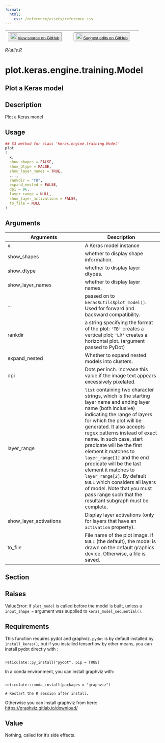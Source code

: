 ```yaml
---
format:
  html:
    css: /reference/assets/reference.css
---
```


| <button class="button"> ![](/reference/assets/GitHub-Mark-32px.png){width="20"} [View source on GitHub](https://github.com/rstudio/keras//blob/main/R/utils.R) </button> | <button class="button"> ![](/reference/assets/GitHub-Mark-32px.png){width="20"} [Suggest edits on GitHub](https://github.com/rstudio/keras//edit/main/R/utils.R) </button> |
|:------------------------------:|:--------------------------------------:|

*R/utils.R*

# plot.keras.engine.training.Model

## Plot a Keras model

## Description
Plot a Keras model 


## Usage
```r
## S3 method for class 'keras.engine.training.Model'
plot
( 
  x, 
  show_shapes = FALSE, 
  show_dtype = FALSE, 
  show_layer_names = TRUE, 
  ..., 
  rankdir = "TB", 
  expand_nested = FALSE, 
  dpi = 96, 
  layer_range = NULL, 
  show_layer_activations = FALSE, 
  to_file = NULL 
) 
```

## Arguments
|Arguments|Description|
|---|---|
| x | A Keras model instance |
| show_shapes | whether to display shape information. |
| show_dtype | whether to display layer dtypes. |
| show_layer_names | whether to display layer names. |
| ... | passed on to `keras$utils$plot_model()`. Used for forward and backward compatibility. |
| rankdir | a string specifying the format of the plot: `'TB'` creates a vertical plot; `'LR'` creates a horizontal plot. (argument passed to PyDot) |
| expand_nested | Whether to expand nested models into clusters. |
| dpi | Dots per inch. Increase this value if the image text appears excessively pixelated. |
| layer_range | `list` containing two character strings, which is the starting layer name and ending layer name (both inclusive) indicating the range of layers for which the plot will be generated. It also accepts regex patterns instead of exact name. In such case, start predicate will be the first element it matches to `layer_range[1]` and the end predicate will be the last element it matches to `layer_range[2]`. By default `NULL` which considers all layers of model. Note that you must pass range such that the resultant subgraph must be complete. |
| show_layer_activations | Display layer activations (only for layers that have an `activation` property). |
| to_file | File name of the plot image. If `NULL` (the default), the model is drawn on the default graphics device. Otherwise, a file is saved. |


## Section

## Raises

 ValueError: if `plot_model` is called before the model is built, unless a `input_shape = ` argument was supplied to `keras_model_sequential()`. 

## Requirements

This function requires pydot and graphviz. `pydot` is by default installed by `install_keras()`, but if you installed tensorflow by other means, you can install pydot directly with : 

```

reticulate::py_install("pydot", pip = TRUE) 

```

In a conda environment, you can install graphviz with: 

```

reticulate::conda_install(packages = "graphviz") 

# Restart the R session after install. 

```

Otherwise you can install graphviz from here: [https://graphviz.gitlab.io/download/](https://graphviz.gitlab.io/download/)

## Value
Nothing, called for it's side effects. 




